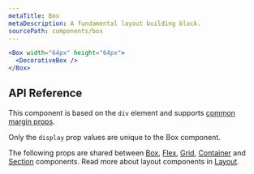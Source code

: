 ```yaml
---
metaTitle: Box
metaDescription: A fundamental layout building block.
sourcePath: components/box
---
```


```jsx live=true
<Box width="64px" height="64px">
  <DecorativeBox />
</Box>
```

## API Reference

This component is based on the `div` element and supports [common margin props](/themes/docs/theme/layout#margin-props).

Only the `display` prop values are unique to the Box component.

<ThemesPropsTable name="box" />

The following props are shared between [Box](./box), [Flex](./flex), [Grid](./grid), [Container](./container) and [Section](./section) components. Read more about layout components in [Layout](/themes/docs/overview/layout).

<ThemesPropsTable name="layout" />
